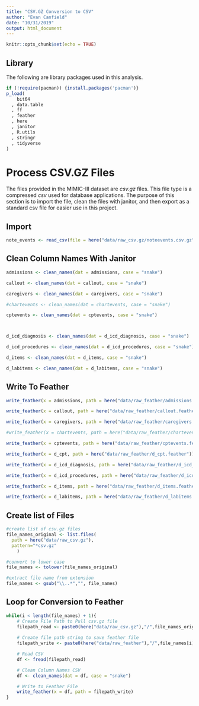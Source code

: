 ```yaml
---
title: "CSV.GZ Conversion to CSV"
author: "Evan Canfield"
date: "10/31/2019"
output: html_document
---
```


```r
knitr::opts_chunk$set(echo = TRUE)
```

## Library
The following are library packages used in this analysis.
```r
if (!require(pacman)) {install.packages('pacman')} 
p_load(
    bit64
  , data.table
  , ff
  , feather
  , here
  , janitor
  , R.utils
  , stringr
  , tidyverse
)
```

# Process CSV.GZ Files
The files provided in the MIMIC-III dataset are *csv.gz* files. This file type is a compressed *csv* used for database applications. The purpose of this section is to import the file, clean the files with janitor, and then export as a standard csv file for easier use in this project.

## Import
```r
note_events <- read_csv(file = here("data/raw_csv.gz/noteevents.csv.gz"))
```

## Clean Column Names With Janitor
```r
admissions <- clean_names(dat = admissions, case = "snake")

callout <- clean_names(dat = callout, case = "snake")

caregivers <- clean_names(dat = caregivers, case = "snake")

#chartevents <- clean_names(dat = chartevents, case = "snake")

cptevents <- clean_names(dat = cptevents, case = "snake")



d_icd_diagnosis <- clean_names(dat = d_icd_diagnosis, case = "snake")

d_icd_procedures <- clean_names(dat = d_icd_procedures, case = "snake")

d_items <- clean_names(dat = d_items, case = "snake")

d_labitems <- clean_names(dat = d_labitems, case = "snake")
```

## Write To Feather
```r
write_feather(x = admissions, path = here("data/raw_feather/admissions.feather"))

write_feather(x = callout, path = here("data/raw_feather/callout.feather"))

write_feather(x = caregivers, path = here("data/raw_feather/caregivers.feather"))

#write_feather(x = chartevents, path = here("data/raw_feather/chartevents.feather"))

write_feather(x = cptevents, path = here("data/raw_feather/cptevents.feather"))

write_feather(x = d_cpt, path = here("data/raw_feather/d_cpt.feather"))

write_feather(x = d_icd_diagnosis, path = here("data/raw_feather/d_icd_diagnosis.feather"))

write_feather(x = d_icd_procedures, path = here("data/raw_feather/d_icd_procedures.feather"))

write_feather(x = d_items, path = here("data/raw_feather/d_items.feather"))

write_feather(x = d_labitems, path = here("data/raw_feather/d_labitems.feather"))
```

## Create list of Files
```r
#create list of csv.gz files
file_names_original <- list.files(
  path = here("data/raw_csv.gz"),
  pattern="*csv.gz"
    )

#convert to lower case
file_names <- tolower(file_names_original)

#extract file name from extension
file_names <- gsub("\\..*","", file_names)
```

## Loop for Conversion to Feather
```r
while(i < length(file_names) + 1){
    # Create File Path to Pull csv.gz file
    filepath_read <- paste0(here("data/raw_csv.gz"),"/",file_names_original[i])
     
    # Create file path string to save feather file
    filepath_write <- paste0(here("data/raw_feather"),"/",file_names[i],".feather")

    # Read CSV
    df <- fread(filepath_read)

    # Clean Column Names CSV
    df <- clean_names(dat = df, case = "snake")

    # Write to Feather File
    write_feather(x = df, path = filepath_write)
}
```


